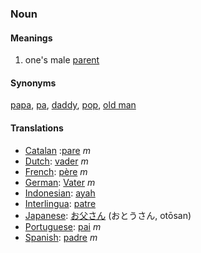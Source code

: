 ===Noun===
====Meanings====
#one's male [[parent]]

====Synonyms====

[[papa]], [[pa]], [[daddy]], [[pop]], [[old man]]

====Translations====
*[[Catalan]] :[[pare]] ''m''
*[[Dutch]]: [[vader]] ''m''
*[[French]]: [[père]] ''m''
*[[German]]: [[Vater]] ''m''
*[[Indonesian]]: [[ayah]]
*[[Interlingua]]: [[patre]]
*[[Japanese]]: [[お父さん]] (おとうさん, otōsan)
*[[Portuguese]]: [[pai]] ''m''
*[[Spanish]]: [[padre]] ''m''